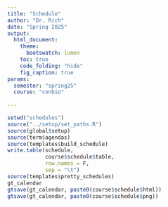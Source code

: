 ```yaml
---
title: "Schedule"
author: "Dr. Rich"
date: "Spring 2025"
output:
  html_document:
    theme:
      bootswatch: lumen
    toc: true
    code_folding: "hide"
    fig_caption: true
params:
  semester: "spring25"
  course: "conbio"
                     
---
```



```r
setwd("schedules")
source("../setup/set_paths.R")
source(global$setup)
source(term$agendas)
source(templates$build_schedule)
write.table(schedule, 
            course$schedule$table, 
            row.names = F, 
            sep = "\t")
source(templates$pretty_schedules)
gt_calendar
gtsave(gt_calendar, paste0(course$schedule$html))
gtsave(gt_calendar, paste0(course$schedule$png))

```



